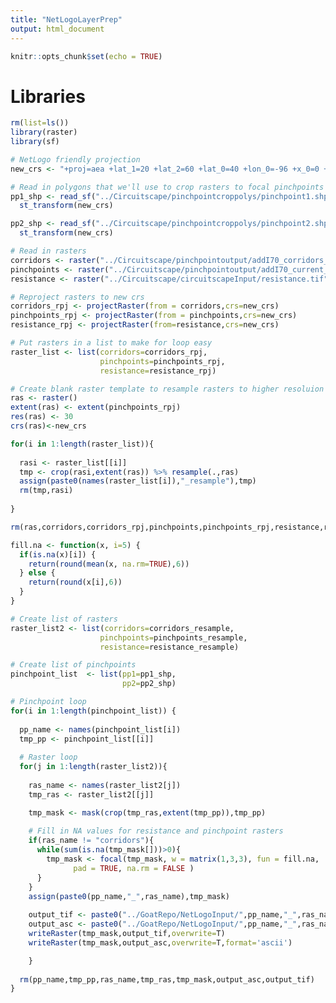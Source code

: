 ```yaml
---
title: "NetLogoLayerPrep"
output: html_document
---
```


```r
knitr::opts_chunk$set(echo = TRUE)
```

# Libraries
```r
rm(list=ls())
library(raster)
library(sf)

```

```r

# NetLogo friendly projection
new_crs <- "+proj=aea +lat_1=20 +lat_2=60 +lat_0=40 +lon_0=-96 +x_0=0 +y_0=0 +ellps=GRS80 +datum=NAD83 +units=m +no_defs"

# Read in polygons that we'll use to crop rasters to focal pinchpoints and reproject
pp1_shp <- read_sf("../Circuitscape/pinchpointcroppolys/pinchpoint1.shp") %>% 
  st_transform(new_crs)

pp2_shp <- read_sf("../Circuitscape/pinchpointcroppolys/pinchpoint2.shp") %>% 
  st_transform(new_crs)

# Read in rasters
corridors <- raster("../Circuitscape/pinchpointoutput/addI70_corridors_truncated_at_10k1.tif")
pinchpoints <- raster("../Circuitscape/pinchpointoutput/addI70_current_adjacentPairs_10k1.tif")
resistance <- raster("../Circuitscape/circuitscapeInput/resistance.tif")

# Reproject rasters to new crs
corridors_rpj <- projectRaster(from = corridors,crs=new_crs)
pinchpoints_rpj <- projectRaster(from = pinchpoints,crs=new_crs)
resistance_rpj <- projectRaster(from=resistance,crs=new_crs)

# Put rasters in a list to make for loop easy
raster_list <- list(corridors=corridors_rpj,
                    pinchpoints=pinchpoints_rpj,
                    resistance=resistance_rpj)

# Create blank raster template to resample rasters to higher resoluion (90m to 30m)
ras <- raster()
extent(ras) <- extent(pinchpoints_rpj)
res(ras) <- 30
crs(ras)<-new_crs

for(i in 1:length(raster_list)){
  
  rasi <- raster_list[[i]]
  tmp <- crop(rasi,extent(ras)) %>% resample(.,ras)
  assign(paste0(names(raster_list[i]),"_resample"),tmp)
  rm(tmp,rasi)
  
}

rm(ras,corridors,corridors_rpj,pinchpoints,pinchpoints_rpj,resistance,resistance_rpj)
```

```r
fill.na <- function(x, i=5) {
  if(is.na(x)[i]) {
    return(round(mean(x, na.rm=TRUE),6))
  } else {
    return(round(x[i],6))
  }
}
```


```r
# Create list of rasters
raster_list2 <- list(corridors=corridors_resample,
                    pinchpoints=pinchpoints_resample,
                    resistance=resistance_resample)

# Create list of pinchpoints
pinchpoint_list  <- list(pp1=pp1_shp,
                         pp2=pp2_shp)

# Pinchpoint loop
for(i in 1:length(pinchpoint_list)) {
  
  pp_name <- names(pinchpoint_list[i])
  tmp_pp <- pinchpoint_list[[i]]
  
  # Raster loop
  for(j in 1:length(raster_list2)){
    
    ras_name <- names(raster_list2[j])
    tmp_ras <- raster_list2[[j]]

    tmp_mask <- mask(crop(tmp_ras,extent(tmp_pp)),tmp_pp)
    
    # Fill in NA values for resistance and pinchpoint rasters
    if(ras_name != "corridors"){
      while(sum(is.na(tmp_mask[]))>0){
        tmp_mask <- focal(tmp_mask, w = matrix(1,3,3), fun = fill.na, 
              pad = TRUE, na.rm = FALSE )
      }
    }
    assign(paste0(pp_name,"_",ras_name),tmp_mask)
    
    output_tif <- paste0("../GoatRepo/NetLogoInput/",pp_name,"_",ras_name,".tif")
    output_asc <- paste0("../GoatRepo/NetLogoInput/",pp_name,"_",ras_name,".asc")
    writeRaster(tmp_mask,output_tif,overwrite=T)
    writeRaster(tmp_mask,output_asc,overwrite=T,format='ascii')

    }
  
  rm(pp_name,tmp_pp,ras_name,tmp_ras,tmp_mask,output_asc,output_tif)
}


```




